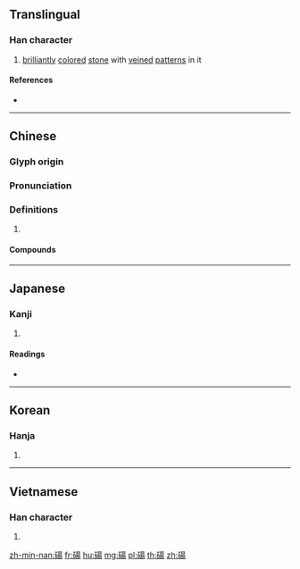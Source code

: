 {{character info/new}}
{{also|砀}}
==Translingual==

===Han character===
{{Han char|rn=112|rad=石|as=09|sn=14|four=16627|canj=MRAMH|ids=⿰石昜}}

# [[brilliantly]] [[color]]ed [[stone]] with [[veined]] [[pattern]]s in it

====References====
* {{Han ref|kx=0833.170|dkj=24342|dj=1250.070|hdz=42443.020|uh=78AD|ud=30893|bh=E2EE|bd=58094}}

----

==Chinese==
{{zh-forms|s=砀}}

===Glyph origin===
{{Han etym}}

===Pronunciation===
{{zh-pron
|m=dàng
|c=dong6
|mn=thn̄g
|mc=y
|oc=y
|cat=
}}

===Definitions===
{{zh-hanzi}}

# {{rfdef|zh}}

====Compounds====
{{zh-der|芒碭}}

----

==Japanese==

===Kanji===
{{ja-kanji|grade=|rs=石09}}

# {{defn|lang=ja|sort=石09}}

====Readings====
* {{ja-readings|on=[[とう]] (tō), [[どう]] (dō)|kun=[[いし]] (ishi)|nanori=}}

----

==Korean==

===Hanja===
{{ko-hanja|hangeul=탕|eumhun=|rv=tang|mr=t'ang|y=thang}}

# {{defn|lang=ko|sort=石09}}

----

==Vietnamese==

===Han character===
{{vi-hantu|[[nãng]]|rs=石09}}

# {{defn|lang=vi|sort=石09}}

[[zh-min-nan:碭]]
[[fr:碭]]
[[hu:碭]]
[[mg:碭]]
[[pl:碭]]
[[th:碭]]
[[zh:碭]]